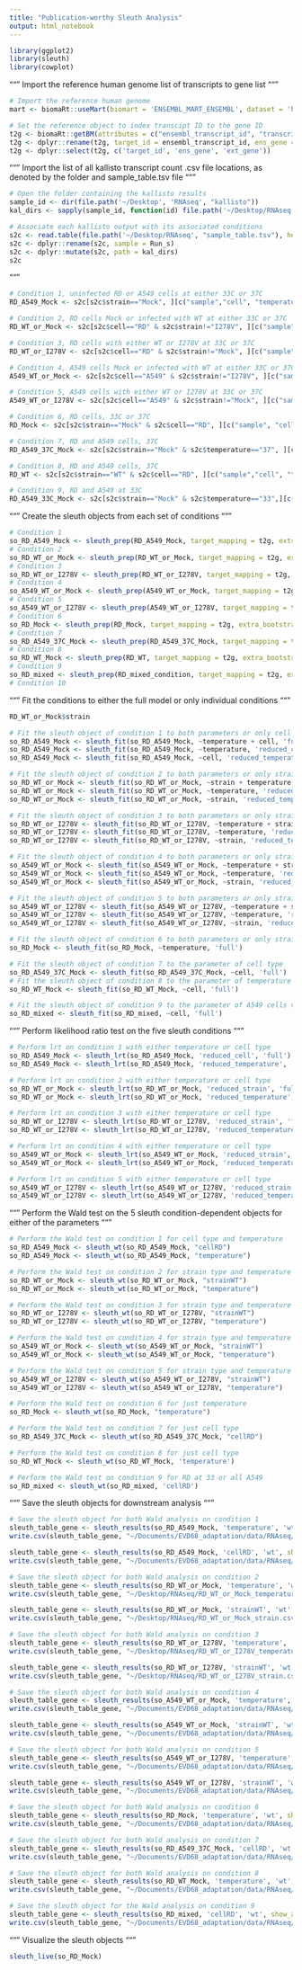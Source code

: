 ```yaml
---
title: "Publication-worthy Sleuth Analysis"
output: html_notebook
---
```


```r
library(ggplot2)
library(sleuth)
library(cowplot)
```

"""
Import the reference human genome list of transcripts to gene list
"""

```r
# Import the reference human genome
mart <- biomaRt::useMart(biomart = 'ENSEMBL_MART_ENSEMBL', dataset = 'hsapiens_gene_ensembl', host = 'ensembl.org')

# Set the reference object to index transcipt ID to the gene ID
t2g <- biomaRt::getBM(attributes = c("ensembl_transcript_id", "transcript_version", "ensembl_gene_id", "external_gene_name", "description", "transcript_biotype"), mart = mart)
t2g <- dplyr::rename(t2g, target_id = ensembl_transcript_id, ens_gene = ensembl_gene_id, ext_gene = external_gene_name)
t2g <- dplyr::select(t2g, c('target_id', 'ens_gene', 'ext_gene'))
```

"""
Import the list of all kallisto transcript count .csv file locations,
as denoted by the folder and sample_table.tsv file
"""

```r
# Open the folder containing the kallisto results
sample_id <- dir(file.path('~/Desktop', 'RNAseq', "kallisto"))
kal_dirs <- sapply(sample_id, function(id) file.path('~/Desktop/RNAseq', "kallisto",id))
```

```r
# Associate each kallisto output with its associated conditions
s2c <- read.table(file.path('~/Desktop/RNAseq', "sample_table.tsv"), header = TRUE, stringsAsFactors=FALSE)
s2c <- dplyr::rename(s2c, sample = Run_s)
s2c <- dplyr::mutate(s2c, path = kal_dirs)
s2c
```

"""


```r
# Condition 1, uninfected RD or A549 cells at either 33C or 37C
RD_A549_Mock <- s2c[s2c$strain=="Mock", ][c("sample","cell", "temperature", "path")]

# Condition 2, RD cells Mock or infected with WT at either 33C or 37C
RD_WT_or_Mock <- s2c[s2c$cell=="RD" & s2c$strain!="I278V", ][c("sample","strain", "temperature", "path")]

# Condition 3, RD cells with either WT or I278V at 33C or 37C
RD_WT_or_I278V <- s2c[s2c$cell=="RD" & s2c$strain!="Mock", ][c("sample","strain", "temperature", "path")]

# Condition 4, A549 cells Mock or infected with WT at either 33C or 37C
A549_WT_or_Mock <- s2c[s2c$cell=="A549" & s2c$strain!="I278V", ][c("sample","strain", "temperature", "path")]

# Condition 5, A549 cells with either WT or I278V at 33C or 37C
A549_WT_or_I278V <- s2c[s2c$cell=="A549" & s2c$strain!="Mock", ][c("sample","strain", "temperature", "path")]

# Condition 6, RD cells, 33C or 37C
RD_Mock <- s2c[s2c$strain=="Mock" & s2c$cell=="RD", ][c("sample", "cell", "temperature", "path")]

# Condition 7, RD and A549 cells, 37C
RD_A549_37C_Mock <- s2c[s2c$strain=="Mock" & s2c$temperature=="37", ][c("sample","cell", "temperature", "path")]

# Condition 8, RD and A549 cells, 37C
RD_WT <- s2c[s2c$strain=="WT" & s2c$cell=="RD", ][c("sample","cell", "temperature", "path")]

# Condition 9, RD and A549 at 33C
RD_A549_33C_Mock <- s2c[s2c$strain=="Mock" & s2c$temperature=="33",][c("sample","cell","temperature", "path")]
```

"""
Create the sleuth objects from each set of conditions
"""

```r
# Condition 1
so_RD_A549_Mock <- sleuth_prep(RD_A549_Mock, target_mapping = t2g, extra_bootstrap_summary = TRUE)
# Condition 2
so_RD_WT_or_Mock <- sleuth_prep(RD_WT_or_Mock, target_mapping = t2g, extra_bootstrap_summary = TRUE)
# Condition 3
so_RD_WT_or_I278V <- sleuth_prep(RD_WT_or_I278V, target_mapping = t2g, extra_bootstrap_summary = TRUE)
# Condition 4
so_A549_WT_or_Mock <- sleuth_prep(A549_WT_or_Mock, target_mapping = t2g, extra_bootstrap_summary = TRUE)
# Condition 5
so_A549_WT_or_I278V <- sleuth_prep(A549_WT_or_I278V, target_mapping = t2g, extra_bootstrap_summary = TRUE)
# Condition 6
so_RD_Mock <- sleuth_prep(RD_Mock, target_mapping = t2g, extra_bootstrap_summary = TRUE, aggregation_column = 'ens_gene')
# Condition 7 
so_RD_A549_37C_Mock <- sleuth_prep(RD_A549_37C_Mock, target_mapping = t2g, extra_bootstrap_summary = TRUE)
# Condition 8 
so_RD_WT_Mock <- sleuth_prep(RD_WT, target_mapping = t2g, extra_bootstrap_summary = TRUE)
# Condition 9 
so_RD_mixed <- sleuth_prep(RD_mixed_condition, target_mapping = t2g, extra_bootstrap_summary = TRUE)
# Condition 10
```





"""
Fit the conditions to either the full model or only individual conditions
"""

```r
RD_WT_or_Mock$strain
```


```r
# Fit the sleuth object of condition 1 to both parameters or only cell or temperature
so_RD_A549_Mock <- sleuth_fit(so_RD_A549_Mock, ~temperature + cell, 'full')
so_RD_A549_Mock <- sleuth_fit(so_RD_A549_Mock, ~temperature, 'reduced_cell')
so_RD_A549_Mock <- sleuth_fit(so_RD_A549_Mock, ~cell, 'reduced_temperature')
```

```r
# Fit the sleuth object of condition 2 to both parameters or only strain or temperature
so_RD_WT_or_Mock <- sleuth_fit(so_RD_WT_or_Mock, ~strain + temperature, 'full')
so_RD_WT_or_Mock <- sleuth_fit(so_RD_WT_or_Mock, ~temperature, 'reduced_strain')
so_RD_WT_or_Mock <- sleuth_fit(so_RD_WT_or_Mock, ~strain, 'reduced_temperature')
```

```r
# Fit the sleuth object of condition 3 to both parameters or only strain or temperature
so_RD_WT_or_I278V <- sleuth_fit(so_RD_WT_or_I278V, ~temperature + strain, 'full')
so_RD_WT_or_I278V <- sleuth_fit(so_RD_WT_or_I278V, ~temperature, 'reduced_strain')
so_RD_WT_or_I278V <- sleuth_fit(so_RD_WT_or_I278V, ~strain, 'reduced_temperature')
```

```r
# Fit the sleuth object of condition 4 to both parameters or only strain or temperature
so_A549_WT_or_Mock <- sleuth_fit(so_A549_WT_or_Mock, ~temperature + strain, 'full')
so_A549_WT_or_Mock <- sleuth_fit(so_A549_WT_or_Mock, ~temperature, 'reduced_strain')
so_A549_WT_or_Mock <- sleuth_fit(so_A549_WT_or_Mock, ~strain, 'reduced_temperature')
```

```r
# Fit the sleuth object of condition 5 to both parameters or only strain or temperature
so_A549_WT_or_I278V <- sleuth_fit(so_A549_WT_or_I278V, ~temperature + strain, 'full')
so_A549_WT_or_I278V <- sleuth_fit(so_A549_WT_or_I278V, ~temperature, 'reduced_strain')
so_A549_WT_or_I278V <- sleuth_fit(so_A549_WT_or_I278V, ~strain, 'reduced_temperature')
```

```r
# Fit the sleuth object of condition 6 to both parameters or only strain or temperature
so_RD_Mock <- sleuth_fit(so_RD_Mock, ~temperature, 'full')
```

```r
# Fit the sleuth object of condition 7 to the parameter of cell type
so_RD_A549_37C_Mock <- sleuth_fit(so_RD_A549_37C_Mock, ~cell, 'full')
# Fit the sleuth object of condition 8 to the parameter of temperature
so_RD_WT_Mock <- sleuth_fit(so_RD_WT_Mock, ~cell, 'full')
```

```r
# Fit the sleuth object of condition 9 to the parameter of A549 cells vs RD at 37
so_RD_mixed <- sleuth_fit(so_RD_mixed, ~cell, 'full')
```

"""
Perform likelihood ratio test on the five sleuth conditions
"""

```r
# Perform lrt on condition 1 with either temperature or cell type
so_RD_A549_Mock <- sleuth_lrt(so_RD_A549_Mock, 'reduced_cell', 'full')
so_RD_A549_Mock <- sleuth_lrt(so_RD_A549_Mock, 'reduced_temperature', 'full')
```

```r
# Perform lrt on condition 2 with either temperature or cell type
so_RD_WT_or_Mock <- sleuth_lrt(so_RD_WT_or_Mock, 'reduced_strain', 'full')
so_RD_WT_or_Mock <- sleuth_lrt(so_RD_WT_or_Mock, 'reduced_temperature', 'full')
```

```r
# Perform lrt on condition 3 with either temperature or cell type
so_RD_WT_or_I278V <- sleuth_lrt(so_RD_WT_or_I278V, 'reduced_strain', 'full')
so_RD_WT_or_I278V <- sleuth_lrt(so_RD_WT_or_I278V, 'reduced_temperature', 'full')
```

```r
# Perform lrt on condition 4 with either temperature or cell type
so_A549_WT_or_Mock <- sleuth_lrt(so_A549_WT_or_Mock, 'reduced_strain', 'full')
so_A549_WT_or_Mock <- sleuth_lrt(so_A549_WT_or_Mock, 'reduced_temperature', 'full')
```

```r
# Perform lrt on condition 5 with either temperature or cell type
so_A549_WT_or_I278V <- sleuth_lrt(so_A549_WT_or_I278V, 'reduced_strain', 'full')
so_A549_WT_or_I278V <- sleuth_lrt(so_A549_WT_or_I278V, 'reduced_temperature', 'full')
```

"""
Perform the Wald test on the 5 sleuth condition-dependent objects
for either of the parameters
"""

```r
# Perform the Wald test on condition 1 for cell type and temperature
so_RD_A549_Mock <- sleuth_wt(so_RD_A549_Mock, "cellRD")
so_RD_A549_Mock <- sleuth_wt(so_RD_A549_Mock, "temperature")
```

```r
# Perform the Wald test on condition 2 for strain type and temperature
so_RD_WT_or_Mock <- sleuth_wt(so_RD_WT_or_Mock, "strainWT")
so_RD_WT_or_Mock <- sleuth_wt(so_RD_WT_or_Mock, "temperature")
```

```r
# Perform the Wald test on condition 3 for strain type and temperature
so_RD_WT_or_I278V <- sleuth_wt(so_RD_WT_or_I278V, "strainWT")
so_RD_WT_or_I278V <- sleuth_wt(so_RD_WT_or_I278V, "temperature")
```

```r
# Perform the Wald test on condition 4 for strain type and temperature
so_A549_WT_or_Mock <- sleuth_wt(so_A549_WT_or_Mock, "strainWT")
so_A549_WT_or_Mock <- sleuth_wt(so_A549_WT_or_Mock, "temperature")
```

```r
# Perform the Wald test on condition 5 for strain type and temperature
so_A549_WT_or_I278V <- sleuth_wt(so_A549_WT_or_I278V, "strainWT")
so_A549_WT_or_I278V <- sleuth_wt(so_A549_WT_or_I278V, "temperature")
```

```r
# Perform the Wald test on condition 6 for just temperature
so_RD_Mock <- sleuth_wt(so_RD_Mock, "temperature")
```

```r
# Perform the Wald test on condition 7 for just cell type
so_RD_A549_37C_Mock <- sleuth_wt(so_RD_A549_37C_Mock, "cellRD")
```

```r
# Perform the Wald test on condition 8 for just cell type
so_RD_WT_Mock <- sleuth_wt(so_RD_WT_Mock, 'temperature')
```

```r
# Perform the Wald test on condition 9 for RD at 33 or all A549
so_RD_mixed <- sleuth_wt(so_RD_mixed, 'cellRD')
```

"""
Save the sleuth objects for downstream analysis
"""


```r
# Save the sleuth object for both Wald analysis on condition 1
sleuth_table_gene <- sleuth_results(so_RD_A549_Mock, 'temperature', 'wt', show_all = FALSE)
write.csv(sleuth_table_gene, "~/Documents/EVD68_adaptation/data/RNAseq/Sleuth_files/RD_A549_Mock_temperature.csv")

sleuth_table_gene <- sleuth_results(so_RD_A549_Mock, 'cellRD', 'wt', show_all = FALSE)
write.csv(sleuth_table_gene, "~/Documents/EVD68_adaptation/data/RNAseq/Sleuth_files/RD_A549_Mock_cell.csv")
```

```r
# Save the sleuth object for both Wald analysis on condition 2
sleuth_table_gene <- sleuth_results(so_RD_WT_or_Mock, 'temperature', 'wt', show_all = FALSE)
write.csv(sleuth_table_gene, "~/Desktop/RNAseq/RD_WT_or_Mock_temperature.csv")

sleuth_table_gene <- sleuth_results(so_RD_WT_or_Mock, 'strainWT', 'wt', show_all = FALSE)
write.csv(sleuth_table_gene, "~/Desktop/RNAseq/RD_WT_or_Mock_strain.csv")
```

```r
# Save the sleuth object for both Wald analysis on condition 3
sleuth_table_gene <- sleuth_results(so_RD_WT_or_I278V, 'temperature', 'wt', which_model = 'full', show_all = TRUE)
write.csv(sleuth_table_gene, "~/Desktop/RNAseq/RD_WT_or_I278V_temperature.csv")

sleuth_table_gene <- sleuth_results(so_RD_WT_or_I278V, 'strainWT', 'wt', show_all = TRUE)
write.csv(sleuth_table_gene, "~/Desktop/RNAseq/RD_WT_or_I278V_strain.csv")
```

```r
# Save the sleuth object for both Wald analysis on condition 4
sleuth_table_gene <- sleuth_results(so_A549_WT_or_Mock, 'temperature', 'wt', show_all = FALSE)
write.csv(sleuth_table_gene, "~/Documents/EVD68_adaptation/data/RNAseq/Sleuth_files/so_A549_WT_or_Mock_temperature.csv")

sleuth_table_gene <- sleuth_results(so_A549_WT_or_Mock, 'strainWT', 'wt', show_all = FALSE)
write.csv(sleuth_table_gene, "~/Documents/EVD68_adaptation/data/RNAseq/Sleuth_files/so_A549_WT_or_Mock_strain.csv")
```

```r
# Save the sleuth object for both Wald analysis on condition 5
sleuth_table_gene <- sleuth_results(so_A549_WT_or_I278V, 'temperature', 'wt', show_all = FALSE)
write.csv(sleuth_table_gene, "~/Documents/EVD68_adaptation/data/RNAseq/Sleuth_files/A549_WT_or_I278V_temperature.csv")

sleuth_table_gene <- sleuth_results(so_A549_WT_or_I278V, 'strainWT', 'wt', show_all = FALSE)
write.csv(sleuth_table_gene, "~/Documents/EVD68_adaptation/data/RNAseq/Sleuth_files/A549_WT_or_I278V_strain.csv")
```

```r
# Save the sleuth object for both Wald analysis on condition 6
sleuth_table_gene <- sleuth_results(so_RD_Mock, 'temperature', 'wt', show_all = TRUE, pval_aggregate = T)
write.csv(sleuth_table_gene, "~/Documents/EVD68_adaptation/data/RNAseq/Sleuth_files/RD_Mock_temperature_agg.csv")
```

```r
# Save the sleuth object for both Wald analysis on condition 7
sleuth_table_gene <- sleuth_results(so_RD_A549_37C_Mock, 'cellRD', 'wt', show_all = FALSE)
write.csv(sleuth_table_gene, "~/Documents/EVD68_adaptation/data/RNAseq/Sleuth_files/RD_A549_37C_Mock_cell.csv")
```

```r
# Save the sleuth object for both Wald analysis on condition 8
sleuth_table_gene <- sleuth_results(so_RD_WT_Mock, 'temperature', 'wt', show_all = FALSE)
write.csv(sleuth_table_gene, "~/Documents/EVD68_adaptation/data/RNAseq/Sleuth_files/RD_WT_temperature.csv")
```

```r
# Save the sleuth object for the Wald analysis on condition 9
sleuth_table_gene <- sleuth_results(so_RD_mixed, 'cellRD', 'wt', show_all=FALSE)
write.csv(sleuth_table_gene, "~/Documents/EVD68_adaptation/data/RNAseq/Sleuth_files/RD_A549_mixed.csv")
```

"""
Visualize the sleuth objects
"""

```r
sleuth_live(so_RD_Mock)
```


